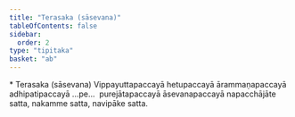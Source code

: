 ```yaml
---
title: "Terasaka (sāsevana)"
tableOfContents: false
sidebar:
  order: 2
type: "tipitaka"
basket: "ab"
---
```



<DynamicBreadcrumb />

<Paragraph type="center">
* Terasaka (sāsevana)
</Paragraph>

<Paragraph number="620">
Vippayuttapaccayā hetupaccayā ārammaṇapaccayā adhipatipaccayā …pe…  purejātapaccayā āsevanapaccayā napacchājāte satta, nakamme satta, navipāke satta.
</Paragraph>